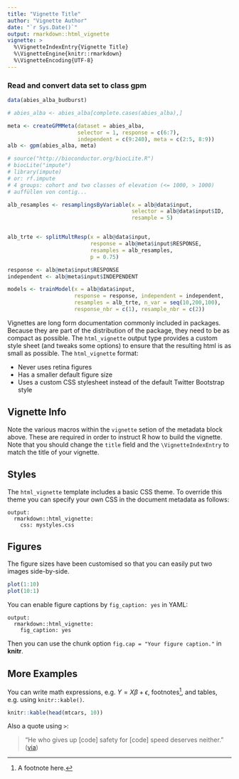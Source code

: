 ```yaml
---
title: "Vignette Title"
author: "Vignette Author"
date: "`r Sys.Date()`"
output: rmarkdown::html_vignette
vignette: >
  %\VignetteIndexEntry{Vignette Title}
  %\VignetteEngine{knitr::rmarkdown}
  %\VignetteEncoding{UTF-8}
---
```


### Read and convert data set to class gpm
```r
data(abies_alba_budburst)

# abies_alba <- abies_alba[complete.cases(abies_alba),]

meta <- createGPMMeta(dataset = abies_alba, 
                      selector = 1, response = c(6:7), 
                      independent = c(9:240), meta = c(2:5, 8:9))
alb <- gpm(abies_alba, meta)
```



```r
# source("http://bioconductor.org/biocLite.R")
# biocLite("impute")
# library(impute)
# or: rf.impute
# 4 groups: cohort and two classes of elevation (<= 1000, > 1000)
# auffüllen von contig...

```


```r
alb_resamples <- resamplingsByVariable(x = alb@data$input, 
                                       selector = alb@data$input$ID, 
                                       resample = 5)


alb_trte <- splitMultResp(x = alb@data$input, 
                          response = alb@meta$input$RESPONSE,
                          resamples = alb_resamples,
                          p = 0.75)

response <- alb@meta$input$RESPONSE
independent <- alb@meta$input$INDEPENDENT

models <- trainModel(x = alb@data$input, 
                     response = response, independent = independent,
                     resamples = alb_trte, n_var = seq(10,200,100),
                     response_nbr = c(1), resample_nbr = c(2))

```



















Vignettes are long form documentation commonly included in packages. Because they are part of the distribution of the package, they need to be as compact as possible. The `html_vignette` output type provides a custom style sheet (and tweaks some options) to ensure that the resulting html is as small as possible. The `html_vignette` format:

- Never uses retina figures
- Has a smaller default figure size
- Uses a custom CSS stylesheet instead of the default Twitter Bootstrap style

## Vignette Info

Note the various macros within the `vignette` setion of the metadata block above. These are required in order to instruct R how to build the vignette. Note that you should change the `title` field and the `\VignetteIndexEntry` to match the title of your vignette.

## Styles

The `html_vignette` template includes a basic CSS theme. To override this theme you can specify your own CSS in the document metadata as follows:

    output: 
      rmarkdown::html_vignette:
        css: mystyles.css

## Figures

The figure sizes have been customised so that you can easily put two images side-by-side. 

```r
plot(1:10)
plot(10:1)
```

You can enable figure captions by `fig_caption: yes` in YAML:

    output:
      rmarkdown::html_vignette:
        fig_caption: yes

Then you can use the chunk option `fig.cap = "Your figure caption."` in **knitr**.

## More Examples

You can write math expressions, e.g. $Y = X\beta + \epsilon$, footnotes^[A footnote here.], and tables, e.g. using `knitr::kable()`.

```r
knitr::kable(head(mtcars, 10))
```

Also a quote using `>`:

> "He who gives up [code] safety for [code] speed deserves neither."
([via](https://twitter.com/hadleywickham/status/504368538874703872))
